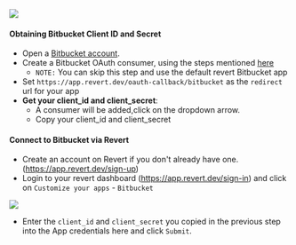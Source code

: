 <img src="https://res.cloudinary.com/dfcnic8wq/image/upload/v1711468058/Revert/Docs/twzdvnlzbcrbvqi9aws6.png" />

#### Obtaining Bitbucket Client ID and Secret

-   Open a [Bitbucket account](https://bitbucket.org/product).
-   Create a Bitbucket OAuth consumer, using the steps mentioned [here](https://support.atlassian.com/bitbucket-cloud/docs/use-oauth-on-bitbucket-cloud/)
    -   `NOTE:` You can skip this step and use the default revert Bitbucket app
-   Set `https://app.revert.dev/oauth-callback/bitbucket` as the `redirect` url for your app
-   **Get your client_id and client_secret**:
    -   A consumer will be added,click on the dropdown arrow.
    -   Copy your client_id and client_secret

#### Connect to Bitbucket via Revert

-   Create an account on Revert if you don't already have one. (https://app.revert.dev/sign-up)
-   Login to your revert dashboard (https://app.revert.dev/sign-in) and click on `Customize your apps` - `Bitbucket`

<img src="https://res.cloudinary.com/dfcnic8wq/image/upload/v1705652583/Revert/Docs/nwlrrom2sw5xj7dsgznv.png" />

-   Enter the `client_id` and `client_secret` you copied in the previous step into the App credentials here and click `Submit`.
